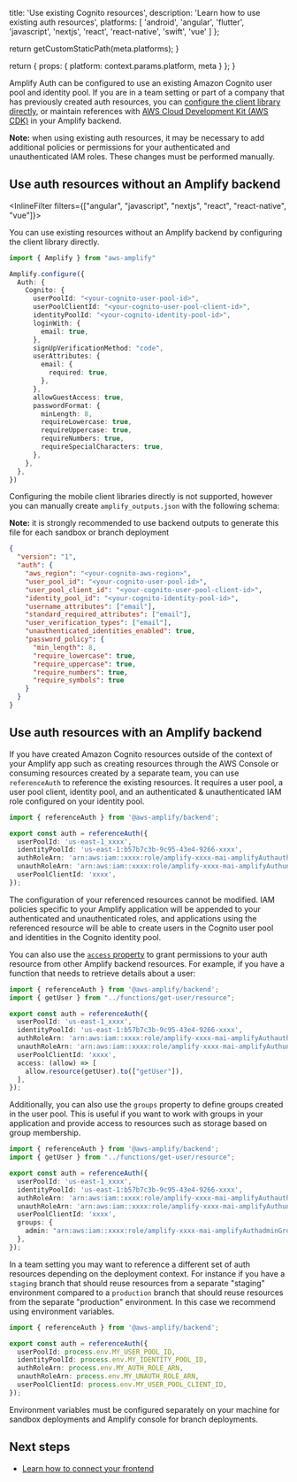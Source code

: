 
  title: 'Use existing Cognito resources',
  description: 'Learn how to use existing auth resources',
  platforms: [
    'android',
    'angular',
    'flutter',
    'javascript',
    'nextjs',
    'react',
    'react-native',
    'swift',
    'vue'
  ]
};

  return getCustomStaticPath(meta.platforms);
}

  return {
    props: {
      platform: context.params.platform,
      meta
    }
  };
}

Amplify Auth can be configured to use an existing Amazon Cognito user pool and identity pool. If you are in a team setting or part of a company that has previously created auth resources, you can [configure the client library directly](#use-auth-resources-without-an-amplify-backend), or maintain references with [AWS Cloud Development Kit (AWS CDK)](https://aws.amazon.com/cdk/) in your Amplify backend.

<Callout info>

**Note:** when using existing auth resources, it may be necessary to add additional policies or permissions for your authenticated and unauthenticated IAM roles. These changes must be performed manually.

</Callout>

## Use auth resources without an Amplify backend

<InlineFilter filters={["angular", "javascript", "nextjs", "react", "react-native", "vue"]}>

You can use existing resources without an Amplify backend by configuring the client library directly.

```ts title="src/main.ts"
import { Amplify } from "aws-amplify"

Amplify.configure({
  Auth: {
    Cognito: {
      userPoolId: "<your-cognito-user-pool-id>",
      userPoolClientId: "<your-cognito-user-pool-client-id>",
      identityPoolId: "<your-cognito-identity-pool-id>",
      loginWith: {
        email: true,
      },
      signUpVerificationMethod: "code",
      userAttributes: {
        email: {
          required: true,
        },
      },
      allowGuestAccess: true,
      passwordFormat: {
        minLength: 8,
        requireLowercase: true,
        requireUppercase: true,
        requireNumbers: true,
        requireSpecialCharacters: true,
      },
    },
  },
})
```

</InlineFilter>
<InlineFilter filters={["android", "flutter", "swift"]}>

Configuring the mobile client libraries directly is not supported, however you can manually create `amplify_outputs.json` with the following schema:

<Callout info>

**Note:** it is strongly recommended to use backend outputs to generate this file for each sandbox or branch deployment

</Callout>

```json title="amplify_outputs.json"
{
  "version": "1",
  "auth": {
    "aws_region": "<your-cognito-aws-region>",
    "user_pool_id": "<your-cognito-user-pool-id>",
    "user_pool_client_id": "<your-cognito-user-pool-client-id>",
    "identity_pool_id": "<your-cognito-identity-pool-id>",
    "username_attributes": ["email"],
    "standard_required_attributes": ["email"],
    "user_verification_types": ["email"],
    "unauthenticated_identities_enabled": true,
    "password_policy": {
      "min_length": 8,
      "require_lowercase": true,
      "require_uppercase": true,
      "require_numbers": true,
      "require_symbols": true
    }
  }
}
```

</InlineFilter>

## Use auth resources with an Amplify backend

If you have created Amazon Cognito resources outside of the context of your Amplify app such as creating resources through the AWS Console or consuming resources created by a separate team, you can use `referenceAuth` to reference the existing resources. It requires a user pool, a user pool client, identity pool, and an authenticated & unauthenticated IAM role configured on your identity pool.

```ts title="amplify/auth/resource.ts"
import { referenceAuth } from '@aws-amplify/backend';

export const auth = referenceAuth({
  userPoolId: 'us-east-1_xxxx',
  identityPoolId: 'us-east-1:b57b7c3b-9c95-43e4-9266-xxxx',
  authRoleArn: 'arn:aws:iam::xxxx:role/amplify-xxxx-mai-amplifyAuthauthenticatedU-xxxx',
  unauthRoleArn: 'arn:aws:iam::xxxx:role/amplify-xxxx-mai-amplifyAuthunauthenticate-xxxx',
  userPoolClientId: 'xxxx',
});
```

<Callout info>

The configuration of your referenced resources cannot be modified. IAM policies specific to your Amplify application will be appended to your authenticated and unauthenticated roles, and applications using the referenced resource will be able to create users in the Cognito user pool and identities in the Cognito identity pool.

</Callout>

You can also use the [`access` property](/[platform]/build-a-backend/auth/grant-access-to-auth-resources/) to grant permissions to your auth resource from other Amplify backend resources. For example, if you have a function that needs to retrieve details about a user:

```ts title="amplify/auth/resource.ts"
import { referenceAuth } from '@aws-amplify/backend';
import { getUser } from "../functions/get-user/resource";

export const auth = referenceAuth({
  userPoolId: 'us-east-1_xxxx',
  identityPoolId: 'us-east-1:b57b7c3b-9c95-43e4-9266-xxxx',
  authRoleArn: 'arn:aws:iam::xxxx:role/amplify-xxxx-mai-amplifyAuthauthenticatedU-xxxx',
  unauthRoleArn: 'arn:aws:iam::xxxx:role/amplify-xxxx-mai-amplifyAuthunauthenticate-xxxx',
  userPoolClientId: 'xxxx',
  access: (allow) => [
    allow.resource(getUser).to(["getUser"]),
  ],
});
```

Additionally, you can also use the `groups` property to define groups created in the user pool. This is useful if you want to work with groups in your application and provide access to resources such as storage based on group membership.

```ts title="amplify/auth/resource.ts"
import { referenceAuth } from '@aws-amplify/backend';
import { getUser } from "../functions/get-user/resource";

export const auth = referenceAuth({
  userPoolId: 'us-east-1_xxxx',
  identityPoolId: 'us-east-1:b57b7c3b-9c95-43e4-9266-xxxx',
  authRoleArn: 'arn:aws:iam::xxxx:role/amplify-xxxx-mai-amplifyAuthauthenticatedU-xxxx',
  unauthRoleArn: 'arn:aws:iam::xxxx:role/amplify-xxxx-mai-amplifyAuthunauthenticate-xxxx',
  userPoolClientId: 'xxxx',
  groups: {
    admin: "arn:aws:iam::xxxx:role/amplify-xxxx-mai-amplifyAuthadminGroupRole-xxxx",
  },
});
```

In a team setting you may want to reference a different set of auth resources depending on the deployment context. For instance if you have a `staging` branch that should reuse resources from a separate "staging" environment compared to a `production` branch that should reuse resources from the separate "production" environment. In this case we recommend using environment variables.

```ts title="amplify/auth/resource.ts"
import { referenceAuth } from '@aws-amplify/backend';

export const auth = referenceAuth({
  userPoolId: process.env.MY_USER_POOL_ID,
  identityPoolId: process.env.MY_IDENTITY_POOL_ID,
  authRoleArn: process.env.MY_AUTH_ROLE_ARN,
  unauthRoleArn: process.env.MY_UNAUTH_ROLE_ARN,
  userPoolClientId: process.env.MY_USER_POOL_CLIENT_ID,
});
```

Environment variables must be configured separately on your machine for sandbox deployments and Amplify console for branch deployments.

## Next steps

- [Learn how to connect your frontend](/[platform]/build-a-backend/auth/connect-your-frontend/)
